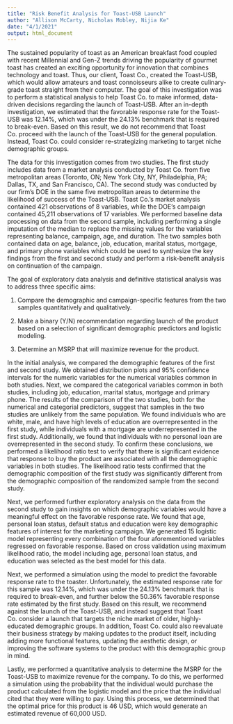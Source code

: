 ```yaml
---
title: "Risk Benefit Analysis for Toast-USB Launch"
author: "Allison McCarty, Nicholas Mobley, Nijia Ke"
date: "4/1/2021"
output: html_document
---
```


The sustained popularity of toast as an American breakfast food coupled with recent Millennial and Gen-Z trends driving the popularity of gourmet toast has created an exciting opportunity for innovation that combines technology and toast. Thus, our client, Toast Co., created the Toast-USB, which would allow amateurs and toast connoisseurs alike to create culinary-grade toast straight from their computer. The goal of this investigation was to perform a statistical analysis to help Toast Co. to make informed, data-driven decisions regarding the launch of Toast-USB.  After an in-depth investigation, we estimated that the favorable response rate for the Toast-USB was 12.14%, which was under the 24.13% benchmark that is required to break-even. Based on this result, we do not recommend that Toast Co. proceed with the launch of the Toast-USB for the general population.  Instead, Toast Co. could consider re-strategizing marketing to target niche demographic groups.

The data for this investigation comes from two studies.  The first study includes data from a market analysis conducted by Toast Co. from five metropolitan areas (Toronto, ON; New York City, NY, Philadelphia, PA; Dallas, TX, and San Francisco, CA).  The second study was conducted by our firm’s DOE in the same five metropolitan areas to determine the likelihood of success of the Toast-USB.  Toast Co.’s market analysis contained 421 observations of 8 variables, while the DOE’s campaign contained 45,211 observations of 17 variables.  We performed baseline data processing on data from the second sample, including performing a single imputation of the median to replace the missing values for the variables representing balance, campaign, age, and duration.  The two samples both contained data on age, balance, job, education, marital status, mortgage, and primary phone variables which could be used to synthesize the key findings from the first and second study and perform a risk-benefit analysis on continuation of the campaign.

The goal of exploratory data analysis and definitive statistical analysis was to address three specific aims:

1.	Compare the demographic and campaign-specific features from the two samples quantitatively and qualitatively.


2.	Make a binary (Y/N) recommendation regarding launch of the product based on a selection of significant demographic predictors and logistic modeling.


3.	Determine an MSRP that will maximize revenue for the product.


In the initial analysis, we compared the demographic features of the first and second study. We obtained distribution plots and 95% confidence intervals for the numeric variables for the numerical variables common in both studies.  Next, we compared the categorical variables common in both studies, including job, education, marital status, mortgage and primary phone.  The results of the comparison of the two studies, both for the numerical and categorial predictors, suggest that samples in the two studies are unlikely from the same population.  We found individuals who are white, male, and have high levels of education are overrepresented in the first study, while individuals with a mortgage are underrepresented in the first study. Additionally, we found that individuals with no personal loan are overrepresented in the second study.  To confirm these conclusions, we performed a likelihood ratio test to verify that there is significant evidence that response to buy the product are associated with all the demographic variables in both studies.  The likelihood ratio tests confirmed that the demographic composition of the first study was significantly different from the demographic composition of the randomized sample from the second study.

Next, we performed further exploratory analysis on the data from the second study to gain insights on which demographic variables would have a meaningful effect on the favorable response rate.  We found that age, personal loan status, default status and education were key demographic features of interest for the marketing campaign.  We generated 15 logistic model representing every combination of the four aforementioned variables regressed on favorable response.  Based on cross validation using maximum likelihood ratio, the model including age, personal loan status, and education was selected as the best model for this data.

Next, we performed a simulation using the model to predict the favorable response rate to the toaster.  Unfortunately, the estimated response rate for this sample was 12.14%, which was under the 24.13% benchmark that is required to break-even, and further below the 50.36% favorable response rate estimated by the first study.  Based on this result, we recommend against the launch of the Toast-USB, and instead suggest that Toast Co. consider a launch that targets the niche market of older, highly-educated demographic groups.  In addition, Toast Co. could also reevaluate their business strategy by making updates to the product itself, including adding more functional features, updating the aesthetic design, or improving the software systems to the product with this demographic group in mind.

Lastly, we performed a quantitative analysis to determine the MSRP for the Toast-USB to maximize revenue for the company.  To do this, we performed a simulation using the probability that the individual would purchase the product calculated from the logistic model and the price that the individual cited that they were willing to pay. Using this process, we determined that the optimal price for this product is 46 USD, which would generate an estimated revenue of 60,000 USD.
